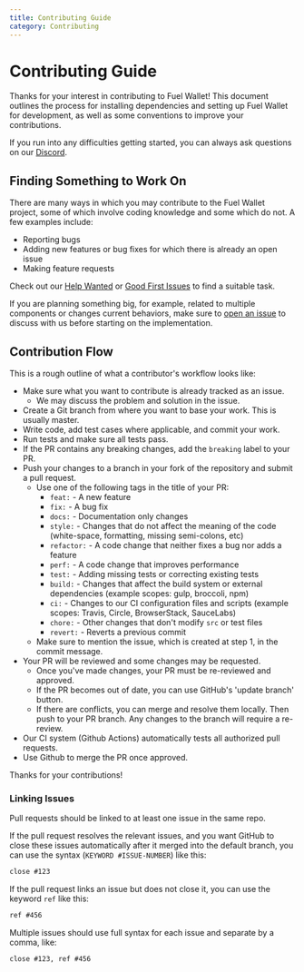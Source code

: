 ```yaml
---
title: Contributing Guide
category: Contributing
---
```


# Contributing Guide

Thanks for your interest in contributing to Fuel Wallet! This document outlines the process for installing dependencies and setting up Fuel Wallet for development, as well as some conventions to improve your contributions.

If you run into any difficulties getting started, you can always ask questions on our [Discord](https://discord.gg/xfpK4Pe).

## Finding Something to Work On

There are many ways in which you may contribute to the Fuel Wallet project, some of which involve coding knowledge and some which do not. A few examples include:

- Reporting bugs
- Adding new features or bug fixes for which there is already an open issue
- Making feature requests

Check out our [Help Wanted](https://github.com/FuelLabs/fuels-wallet/issues?q=is%3Aopen+is%3Aissue+label%3A%22help+wanted%22) or [Good First Issues](https://github.com/FuelLabs/fuels-wallet/issues?q=is%3Aissue+is%3Aopen+label%3A%22good+first+issue%22) to find a suitable task.

If you are planning something big, for example, related to multiple components or changes current behaviors, make sure to [open an issue](https://github.com/FuelLabs/fuels-wallet/issues/new) to discuss with us before starting on the implementation.

## Contribution Flow

This is a rough outline of what a contributor's workflow looks like:

- Make sure what you want to contribute is already tracked as an issue.
  - We may discuss the problem and solution in the issue.
- Create a Git branch from where you want to base your work. This is usually master.
- Write code, add test cases where applicable, and commit your work.
- Run tests and make sure all tests pass.
- If the PR contains any breaking changes, add the `breaking` label to your PR.
- Push your changes to a branch in your fork of the repository and submit a pull request.
  - Use one of the following tags in the title of your PR:
    - `feat:` - A new feature
    - `fix:` - A bug fix
    - `docs:` - Documentation only changes
    - `style:` - Changes that do not affect the meaning of the code (white-space, formatting, missing semi-colons, etc)
    - `refactor:` - A code change that neither fixes a bug nor adds a feature
    - `perf:` - A code change that improves performance
    - `test:` - Adding missing tests or correcting existing tests
    - `build:` - Changes that affect the build system or external dependencies (example scopes: gulp, broccoli, npm)
    - `ci:` - Changes to our CI configuration files and scripts (example scopes: Travis, Circle, BrowserStack, SauceLabs)
    - `chore:` - Other changes that don't modify `src` or test files
    - `revert:` - Reverts a previous commit
  - Make sure to mention the issue, which is created at step 1, in the commit message.
- Your PR will be reviewed and some changes may be requested.
  - Once you've made changes, your PR must be re-reviewed and approved.
  - If the PR becomes out of date, you can use GitHub's 'update branch' button.
  - If there are conflicts, you can merge and resolve them locally. Then push to your PR branch.
    Any changes to the branch will require a re-review.
- Our CI system (Github Actions) automatically tests all authorized pull requests.
- Use Github to merge the PR once approved.

Thanks for your contributions!

### Linking Issues

Pull requests should be linked to at least one issue in the same repo.

If the pull request resolves the relevant issues, and you want GitHub to close these issues automatically after it merged into the default branch, you can use the syntax (`KEYWORD #ISSUE-NUMBER`) like this:

```md
close #123
```

If the pull request links an issue but does not close it, you can use the keyword `ref` like this:

```md
ref #456
```

Multiple issues should use full syntax for each issue and separate by a comma, like:

```md
close #123, ref #456
```
